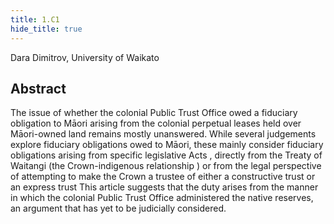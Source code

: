 ```yaml
---
title: 1.C1
hide_title: true
---
```


<AbstractHeader sKey='id1_C1'>
    Dara Dimitrov, University of Waikato
</AbstractHeader>

## Abstract
The issue of whether the colonial Public Trust Office owed a fiduciary obligation to Māori arising from the colonial perpetual leases held over Māori-owned land remains mostly unanswered.  While several judgements explore fiduciary obligations owed to Māori, these mainly consider fiduciary obligations arising from specific legislative Acts , directly from the Treaty of Waitangi (the Crown-indigenous relationship ) or from the legal perspective of attempting to make the Crown a trustee of either a constructive trust or an express trust This article suggests that the duty arises from the manner in which the colonial Public Trust Office administered the native reserves, an argument that has yet to be judicially considered. 